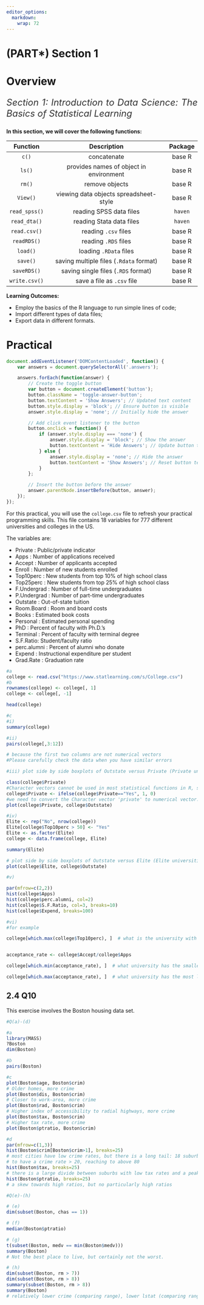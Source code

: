 ```yaml
---
editor_options: 
  markdown: 
    wrap: 72
---
```


# (PART\*) Section 1 {.unnumbered}

# Overview {.unnumbered}

::: {style="color: #333; font-size: 24px; font-style: italic; text-align: justify;"}
Section 1: Introduction to Data Science: The Basics of Statistical
Learning
:::

**In this section, we will cover the following functions:**

|   Function    |               Description               | Package |
|:-------------:|:---------------------------------------:|:-------:|
|     `c()`     |               concatenate               | base R  |
|    `ls()`     | provides names of object in environment | base R  |
|    `rm()`     |             remove objects              | base R  |
|   `View()`    | viewing data objects spreadsheet-style  | base R  |
| `read_spss()` |         reading SPSS data files         | `haven` |
| `read_dta()`  |        reading Stata data files         | `haven` |
| `read.csv()`  |          reading `.csv` files           | base R  |
|  `readRDS()`  |          reading `.RDS` files           | base R  |
|   `load()`    |         loading `.RData` files          | base R  |
|   `save()`    | saving multiple files (`.Rdata` format) | base R  |
|  `saveRDS()`  |   saving single files (`.RDS` format)   | base R  |
| `write.csv()` |       save a file as `.csv` file        | base R  |

::: ilos
**Learning Outcomes:**

-   Employ the basics of the R language to run simple lines of code;
-   Import different types of data files;
-   Export data in different formats.
:::

# Practical {-}

```js
document.addEventListener('DOMContentLoaded', function() {
    var answers = document.querySelectorAll('.answers');

    answers.forEach(function(answer) {
        // Create the toggle button
        var button = document.createElement('button');
        button.className = 'toggle-answer-button';
        button.textContent = 'Show Answers'; // Updated text content
        button.style.display = 'block'; // Ensure button is visible
        answer.style.display = 'none'; // Initially hide the answer

        // Add click event listener to the button
        button.onclick = function() {
            if (answer.style.display === 'none') {
                answer.style.display = 'block'; // Show the answer
                button.textContent = 'Hide Answers'; // Update button text
            } else {
                answer.style.display = 'none'; // Hide the answer
                button.textContent = 'Show Answers'; // Reset button text
            }
        };

        // Insert the button before the answer
        answer.parentNode.insertBefore(button, answer);
    });
});

```

For this practical, you will use the `college.csv` file to refresh your practical programming skills. This file contains 18 variables for 777 different universities and colleges in the US.  

The variables are:  

-   Private : Public/private indicator
-   Apps : Number of applications received
-   Accept : Number of applicants accepted 
-   Enroll : Number of new students enrolled  
-   Top10perc : New students from top 10% of high school class
-   Top25perc : New students from top 25% of high school class
-   F.Undergrad : Number of full-time undergraduates
-   P.Undergrad : Number of part-time undergraduates
-   Outstate : Out-of-state tuition
-   Room.Board : Room and board costs
-   Books : Estimated book costs
-   Personal : Estimated personal spending
-   PhD : Percent of faculty with Ph.D.’s
-   Terminal : Percent of faculty with terminal degree
-   S.F.Ratio: Student/faculty ratio
-   perc.alumni : Percent of alumni who donate
-   Expend : Instructional expenditure per student
-   Grad.Rate : Graduation rate


```r
#a
college <- read.csv("https://www.statlearning.com/s/College.csv")
#b
rownames(college) <- college[, 1]
college <- college[, -1]

head(college)

#c
#i)
summary(college)

#ii)
pairs(college[,3:12])

# because the first two columns are not numerical vectors
#Please carefully check the data when you have similar errors

#iii) plot side by side boxplots of Outstate versus Private (Private universities have more out of state students):

class(college$Private)
#Character vectors cannot be used in most statistical functions in R, since they don't define groups.
college$Private <- ifelse(college$Private=="Yes", 1, 0)
#we need to convert the Character vector 'private' to numerical vector.
plot(college$Private, college$Outstate)

#iv)
Elite <- rep("No", nrow(college))
Elite[college$Top10perc > 50] <- "Yes"
Elite <- as.factor(Elite)
college <- data.frame(college, Elite)

summary(Elite)

# plot side by side boxplots of Outstate versus Elite (Elite universities have more out of state students):
plot(college$Elite, college$Outstate)

#v)

par(mfrow=c(2,2))
hist(college$Apps)
hist(college$perc.alumni, col=2)
hist(college$S.F.Ratio, col=3, breaks=10)
hist(college$Expend, breaks=100)

#vi)
#for example

college[which.max(college$Top10perc), ]  # what is the university with the most students in the top 10% of class


acceptance_rate <- college$Accept/college$Apps

college[which.min(acceptance_rate), ]  # what university has the smallest acceptance rate

college[which.max(acceptance_rate), ]  # what university has the most liberal acceptance rate

```

## 2.4 Q10

This exercise involves the Boston housing data set.

```r
#Q(a)-(d)

```

```r
#a
library(MASS)
?Boston
dim(Boston)

#b
pairs(Boston)

#c
plot(Boston$age, Boston$crim)
# Older homes, more crime
plot(Boston$dis, Boston$crim)
# Closer to work-area, more crime
plot(Boston$rad, Boston$crim)
# Higher index of accessibility to radial highways, more crime
plot(Boston$tax, Boston$crim)
# Higher tax rate, more crime
plot(Boston$ptratio, Boston$crim)

#d
par(mfrow=c(1,3))
hist(Boston$crim[Boston$crim>1], breaks=25)
# most cities have low crime rates, but there is a long tail: 18 suburbs appear
# to have a crime rate > 20, reaching to above 80
hist(Boston$tax, breaks=25)
# there is a large divide between suburbs with low tax rates and a peak at 660-680
hist(Boston$ptratio, breaks=25)
# a skew towards high ratios, but no particularly high ratios

```

```r
#Q(e)-(h)


```

```r
# (e)
dim(subset(Boston, chas == 1))

# (f)
median(Boston$ptratio)

# (g)
t(subset(Boston, medv == min(Boston$medv)))
summary(Boston)
# Not the best place to live, but certainly not the worst.

# (h)
dim(subset(Boston, rm > 7))
dim(subset(Boston, rm > 8))
summary(subset(Boston, rm > 8))
summary(Boston)
# relatively lower crime (comparing range), lower lstat (comparing range)

```
